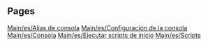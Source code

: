 
== Pages ==
[[Main/es/Alias de consola]]
[[Main/es/Configuración de la consola]]
[[Main/es/Consola]]
[[Main/es/Ejecutar scripts de inicio]]
[[Main/es/Scripts]]
